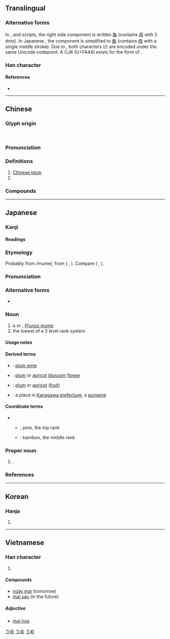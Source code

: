 {{also|楳|槑}}
{{character info/new}}
{{character info/new|0xfa44}}
{{character info/new|0x2f8e2}}
==Translingual==
{{Commonscat}}
{{ja-forms|梅|梅|梅}}

===Alternative forms===
In {{w|Chinese character|Chinese}}, {{w|Hanja|Korean}} and {{w|Chữ Nôm|Vietnamese}} scripts, the right side component is written [[每]] (contains [[母]] with 2 dots). In Japanese {{w|shinjitai}}, the component is simplified to [[毎]] (contains [[毋]] with a single middle stroke). Due to {{w|Han unification}}, both characters ({{lang|und|sc=Hani|梅}}/{{lang|ja|梅}}) are encoded under the same Unicode codepoint. A CJK {{w|CJK compatibility ideographs|compatibility ideograph}} (U+FA44) exists for the {{w|kyūjitai}} form of {{lang|ja|梅}}.

===Han character===
{{Han char|rn=75|rad=木|as=07|asj=06|sn=11|snj=10|four=48957|canj=DOWY|ids=⿰木每(GHTKV),⿰木毎(J)}}

====References====
* {{Han ref|kx=0528.080|dkj=14795|dj=0916.230|hdz=21215.130|uh=6885|ud=26757|bh=B1F6|bd=45558}}

----

==Chinese==
{{zh-forms}}
{{zh-wp|zh:梅姓}}

===Glyph origin===
{{Han etym}}
{{Han compound|木|每|ls=psc|c1=s|c2=p}}.

===Pronunciation===
{{zh-pron
|m=méi
|c=mui4
|h=pfs=mòi
|mn=ml,tp,lk,sx,km,mg,hc:m̂/kh,tc:môe/tn:moâi/xm,qz,tw,hc:mûi/zz,yl,tc:bôe
|mn_note=Xiamen, Quanzhou, Zhangzhou: m̂ - vernacular; mûi/bôe - literary
mainstream Taiwan: môe/m̂ - vernacular; mûi - literary
|mc=y
|oc=y
|cat=n,pn
}}

===Definitions===
{{zh-hanzi}}

# [[Chinese plum]]
# {{surname|lang=zh}}

===Compounds===
{{zh-der|梅花|楊梅|梅毒|梅雨|梅樹|梅乾|梅子|恩梅開江|出梅|寒梅|二度梅|妻梅子鶴|入梅|乾梅|梅妃|梅酢|梅湯|洛梅|梅花席|梅花小娘|梅香|江梅|梅豆|梅花三弄|梅開二度|梅仙|望梅消渴|摽梅之年|烏梅|杏梅|梅花妝|檕梅|摽梅|梅鶴因緣|梅花嶺|梅嶺|梅天|梅花大鼓|烏梅酒|梅山鄉|滷梅水|梅妝|梅酒|梅花鹿|止渴思梅|梅花樁|榆葉梅|梅風|梅月|梅妻鶴子|摽有梅|望梅止渴|澆梅根|茶梅|臘梅|金瓶梅|話梅|陳皮梅|蠟梅|黃梅天|黃梅季|鹽梅|黃梅雨|黃梅調|黃梅時候|黃梅戲|黃梅|說梅止渴|金梅草|青梅竹馬|金鏤梅科|酸梅湯|酸梅|踏雪尋梅|米高梅|落梅風|紅梅記}}

----

==Japanese==

===Kanji===
{{ja-kanji|grade=4|rs=木07|kyu=梅}} <!-- Note: Kyūjitai form 梅 (U+FA44) (CJK compatibility ideograph) -->

====Readings====
{{ja-readings
|goon=まい, め
|kanon=ばい
|kun=うめ-
}}

===Etymology===
{{ja-kanjitab|yomi=k|うめ}}

Probably from /mume/, from {{der|ja|zhx}} {{m|zh|梅}} ({{etyl|ltc}} {{IPAchar| 	/muʌi/}}, {{etyl|och}} {{IPAchar|/*mɯː/}}). Compare {{m|ja|馬|tr=uma}} ({{etyl|ltc}} {{IPAchar|/mˠa<sup>X</sup>/}}, {{etyl|och}} {{IPAchar|/*mraːʔ/}}).

{{rfv-etymology|ja}}

===Pronunciation===
{{ja-pron|yomi=k|うめ|acc=0|acc_ref=DJR}}

===Alternative forms===
* {{l|ja|楳}}

===Noun===
{{ja-noun|うめ|ウメ}}

# a {{vern|Japanese plum}} or {{vern|Japanese apricot}}, ''[[Prunus mume]]''
# the lowest of a 3 level rank system

====Usage notes====
{{U:ja:biology|ウメ}}

====Derived terms====
{{der-top}}
* {{ja-r|梅酒|うめしゅ}}: [[plum wine]]
* {{ja-r|梅花|ばいか}}: [[plum]] or [[apricot]] [[blossom]] [[flower]]
* {{ja-r|梅果|ばいか}}: [[plum]] or [[apricot]] ([[fruit]])
* {{ja-r|梅沢|^うめざわ}}: a place in [[w:Kanagawa prefecture|Kanagawa prefecture]]; a [[surname]]
{{der-bottom}}

====Coordinate terms====
* {{sense|rank}}
** {{ja-r|松|まつ}}: pine, the top rank
** {{ja-r|竹|たけ}}: bamboo, the middle rank

===Proper noun===
{{ja-pos|proper|うめ}}

# {{given name|female|lang=ja|sort=うめ}}.

===References===
<references/>

[[Category:Japanese basic words|うめ]]
[[Category:ja:Fruits|うめ]]
[[Category:ja:Trees|うめ]]

----

==Korean==

===Hanja===
{{ko-hanja|hangeul=[[매]]|eumhun=|rv=mae|mr=mae|y=may}}

# {{defn|lang=ko|sort=木07}}

----

==Vietnamese==

===Han character===
{{vi-hantu|[[mai]]|rs=木07}}

# {{defn|lang=vi|sort=木07}}

====Compounds====
* [[ngày mai]] (tomorrow)
* [[mai sau]] (in the future)

=====Adjective=====

* [http://vi.wiktionary.org/wiki/mai_hoa mai hoa]